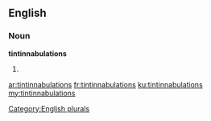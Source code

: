 ==English==

===Noun===
'''tintinnabulations'''

# {{plural of|tintinnabulation}}

[[Category:English plurals]]

[[ar:tintinnabulations]]
[[fr:tintinnabulations]]
[[ku:tintinnabulations]]
[[my:tintinnabulations]]